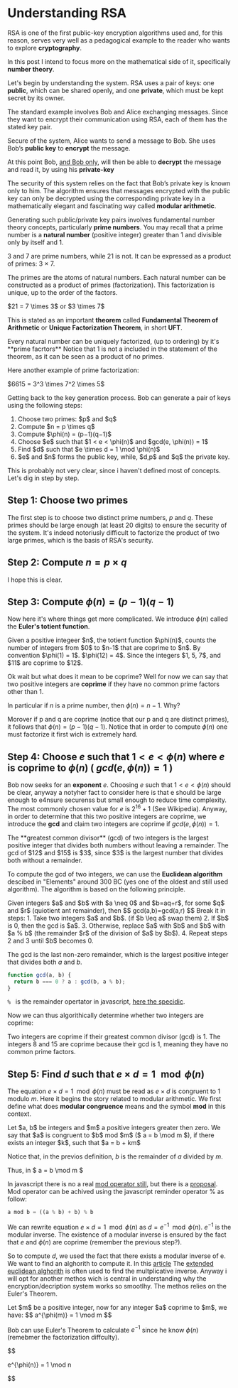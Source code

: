 
# Understanding RSA

RSA is one of the first public-key encryption algorithms used and, for this reason, serves very well as a
pedagogical example to the reader who wants to explore **cryptography**.

In this post I intend to focus more on the mathematical side of it, specifically **number theory**.

Let's begin by understanding the system. RSA uses a pair of keys: one **public**, which can be shared openly, and one **private**, which must be kept secret by its owner.

The standard example involves Bob and Alice exchanging messages.
Since they want to encrypt their communication using RSA, each of them has the stated key pair.

Secure of the system, Alice wants to send a message to Bob. She uses Bob’s **public key** to **encrypt** the message.

At this point Bob, <u>and Bob only</u>, will then be able to **decrypt** the message and read it,
by using his **private-key**

The security of this system relies on the fact that Bob’s private key is known only to him.
The algorithm ensures that messages encrypted with the public key can only be decrypted using the
corresponding private key in a mathematically elegant and fascinating way called **modular arithmetic**.

Generating such public/private key pairs involves fundamental number theory concepts, particularly **prime numbers**. You may recall that a prime number is a **natural number** (positive integer) greater than 1 and divisible only by itself and 1.

<CalloutBox type="example" title="Prime factorization">
  3 and 7 are prime numbers, while 21 is not. It can be expressed as a product
  of primes: 3 × 7.
</CalloutBox>

The primes are the atoms of natural numbers. Each natural number can be constructed as a product of primes (factorization). This factorization is unique, up to the order of the factors.

<CalloutBox type="example" title="Prime factorization">
  $21 = 7 \times 3$ or $3 \times 7$
</CalloutBox>

This is stated as an important **theorem** called **Fundamental Theorem of Arithmetic** or **Unique Factorization Theorem**, in short **UFT**.

<CalloutBox type="theorem" title="Unique Factorization Theorem">
  Every natural number can be uniquely factorized, (up to ordering) by it's
  **prime facrtors**
</CalloutBox>

<CalloutBox type="remark" title="">
  Notice that 1 is not a included in the statement of the theorem, as it can be
  seen as a product of no primes.
</CalloutBox>

Here another example of prime factorization:

<CalloutBox type="example" title="Prime factorization">
  $6615 = 3^3 \times 7^2 \times 5$
</CalloutBox>

Getting back to the key generation process.
Bob can generate a pair of keys using the following steps:

<CalloutBox type="definition" title="RSA Key Generation">
  <ol>
    <li>
      Choose two primes: $p$ and $q$
    </li>
    <li>
      Compute $n = p \times q$
    </li>
    <li>Compute $\phi(n) = (p−1)(q−1)$</li>
    <li>
      Choose $e$ such that $1 < e < \phi(n)$ and 
      $gcd(e, \phi(n)) = 1$
    </li>
    <li>
      Find $d$ such that $e \times d = 1 \mod \phi(n)$
    </li>
    <li>
      $e$ and $n$ forms the public key, while, $d,p$ and $q$ the private key.
    </li>
  </ol>
</CalloutBox>

This is probably not very clear, since i haven't defined most of concepts.
Let's dig in step by step.

## Step 1: Choose two primes

The first step is to choose two distinct prime numbers, $p$ and $q$.
These primes should be large enough (at least 20 digits) to ensure the security of the system.
It's indeed notoriusly difficult to factorize the product of two large primes, which is the basis of RSA's
security.

## Step 2: Compute $n = p \times q$

I hope this is clear.

## Step 3: Compute $\phi(n) = (p−1)(q−1)$

Now here it's where things get more complicated.
We introduce $\phi(n)$ called the **Euler's totient function**.

<CalloutBox type="definition" title="Euler's totient function">
  Given a positive integeer $n$, the totient function $\phi(n)$, counts the
  number of integers from $0$ to $n-1$ that are coprime to $n$. By convention
  $\phi(1) = 1$.
</CalloutBox>

<CalloutBox type="example" title="">
  $\phi(12) = 4$. Since the integers $1, 5, 7$, and $11$ are coprime to $12$.
</CalloutBox>

Ok wait but what does it mean to be coprime? Well for now we can say that two positive integers are **coprime** if they have no common prime factors other than 1.

In particular if $n$ is a prime number, then $\phi(n) = n - 1$. Why?

Morover if p and q are coprime (notice that our p and q are distinct primes), it follows that $\phi(n) = (p−1)(q−1)$.
Notice that in order to compute $\phi(n)$ one must factorize it first wich is extremely hard.

## Step 4: Choose $e$ such that $1 < e < \phi(n)$ where $e$ is coprime to $\phi(n)$ ( $gcd(e, \phi(n)) = 1$ )

Bob now seeks for an **exponent** $e$.
Choosing $e$ such that $1 < e < \phi(n)$ should be clear, anyway a notyher fact to consider
here is that e should be large enough to e4nsure securenss but small enough to reduce time complexity.
The most commonly chosen value for $e$ is $2^{16} + 1$ (See Wikipedia).
Anyway, in order to determine that this two positive integers are coprime,
we introduce the **gcd** and claim two integers are coprime if $gcd(e, \phi(n)) = 1$.

<CalloutBox type="definition" title="GCD">
  The **greatest common divisor** (gcd) of two integers is the largest positive
  integer that divides both numbers without leaving a remainder.
</CalloutBox>

<CalloutBox type="example" title="GCD">
  The gcd of $12$ and $15$ is $3$, since $3$ is the largest number that divides
  both without a remainder.
</CalloutBox>

To compute the gcd of two integers, we can use the **Euclidean algorithm** descibed in "Elements" around 300 BC
(yes one of the oldest and still used algorithm).
The algorithm is based on the following principle.

<CalloutBox type="theorem" title="">
  Given integers $a$ and $b$ with $a \neq 0$ and $b=aq+r$, for some $q$ and $r$
  (quiotient ant remainder), then $$ gcd(a,b)=gcd(a,r) $$
</CalloutBox>
Break it in steps: 1. Take two integers $a$ and $b$. (if $b \leq a$ swap them)
2. If $b$ is 0, then the gcd is $a$. 3. Otherwise, replace $a$ with $b$ and $b$
with $a % b$ (the remainder $r$ of the division of $a$ by $b$). 4. Repeat steps
2 and 3 until $b$ becomes 0.

The gcd is the last non-zero remainder, which is the largest positive integer that divides both $a$ and $b$.

```javascript
function gcd(a, b) {
  return b === 0 ? a : gcd(b, a % b);
}
```

`% ` is the remainder opertator in javascript, [here the specidic](https://262.ecma-international.org/5.1/#sec-11.5.2).

Now we can thus algorithically determine whether two integers are coprime:

<CalloutBox type="definition" title="Coprime">
  Two integers are coprime if their greatest common divisor (gcd) is 1.
</CalloutBox>

<CalloutBox type="example" title="Coprime">
  The integers 8 and 15 are coprime because their gcd is 1, meaning they have no
  common prime factors.
</CalloutBox>

## Step 5: Find $d$ such that $e \times d = 1 \mod \phi(n)$

The equation $e \times d = 1 \mod \phi(n)$ must be read as $e \times d$ is congruent to $1$ modulo $m$.
Here it begins the story related to modular arithmetic.
We first define what does **modular congruence** means and the symbol **mod** in this context.

<CalloutBox type="definition" title="Modular Congruence">
  Let $a, b$ be integers and $m$ a positive integers greater then zero. We say
  that $a$ is congruent to $b$ mod $m$ ($ a = b \mod m $), if there exists an
  integer $k$, such that $a = b + km$
</CalloutBox>

Notice that, in the previos definition, $b$ is the remainder of $a$ divided by
$m$.

Thus, in $ a = b \mod m $

In javascript there is no a real [mod operator still](https://stackoverflow.com/questions/25726760/javascript-modular-arithmetic), but there is a [proposal](https://github.com/tc39/proposal-integer-and-modulus-math).
Mod operator can be achived using the javascript reminder operator % as follow:

```javascript
a mod b = ((a % b) + b) % b
```

We can rewrite equation $e \times d = 1 \mod \phi(n)$ as $d = e^{-1} \mod \phi(n)$.
$e^{-1}$ is the modular inverse. The existence of a modular inverse is
ensured by the fact that $e$ and $\phi(n)$ are coprime (remember the previous step?).

So to compute $d$, we used the fact that there exists a modular inverse of e.
We want to find an alghorith to compute it.
In this [article](https://cp-algorithms.com/algebra/module-inverse.html)
The [extended euclidean alghorith](https://brilliant.org/wiki/extended-euclidean-algorithm/) is often used to find the multplicative inverse.
Anyway i will opt for another methos wich is central in understanding why the encryption/decription
system works so smootlhy.
The methos relies on the Euler's Theorem.

<CalloutBox type="theorem" title="Euler's Theorem">
  Let $m$ be a positive integer, now for any integer $a$ coprime to $m$, we have:
  $$
    a^{\phi(m)} = 1 \mod m
  $$
</CalloutBox>

Bob can use Euler's Theorem to calculate $e^{-1}$ since he know $\phi(n)$ (remebmer the factorization diffculty).

$$

e^{\phi(n)}  = 1 \mod n


$$
